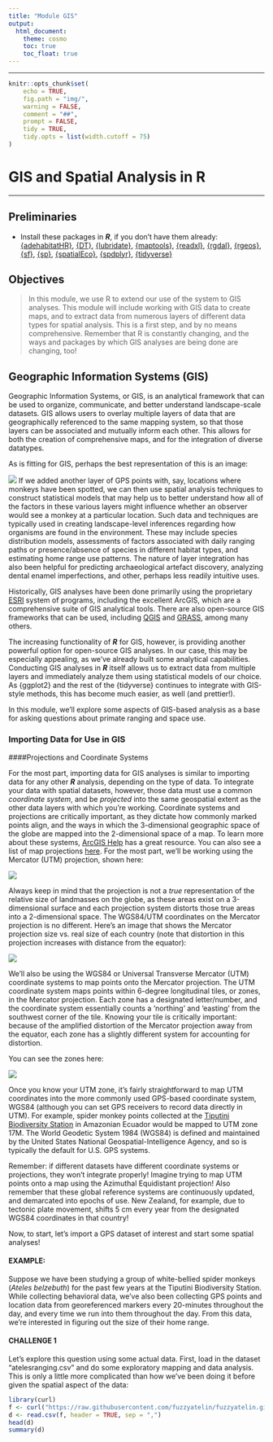```yaml
---
title: "Module GIS"
output:
  html_document:
    theme: cosmo
    toc: true
    toc_float: true
---
```


***

```r
knitr::opts_chunk$set(
	echo = TRUE,
	fig.path = "img/",
	warning = FALSE,
	comment = "##",
	prompt = FALSE,
	tidy = TRUE,
	tidy.opts = list(width.cutoff = 75)
)
```
# GIS and Spatial Analysis in R

***

## Preliminaries
- Install these packages in ***R***, if you don't have them already: [{adehabitatHR}](https://cran.r-project.org/web/packages/adehabitatHR/vignettes/adehabitatHR.pdf), [{DT}](https://rstudio.github.io/DT/), [{lubridate}](https://lubridate.tidyverse.org/),
[{maptools}](https://cran.r-project.org/web/packages/maptools/maptools.pdf), [{readxl}](https://readxl.tidyverse.org/), [{rgdal}](https://crantastic.org/packages/rgdal), [{rgeos}](https://cran.rstudio.com/web/packages/rgeos/rgeos.pdf), [{sf}](https://r-spatial.github.io/sf/articles/sf1.html),
[{sp}](https://cran.r-project.org/web/packages/sp/sp.pdf), [{spatialEco}](https://github.com/jeffreyevans/spatialEco), [{spdplyr}](https://github.com/mdsumner/spdplyr), [{tidyverse}](https://www.tidyverse.org/)

## Objectives
> In this module, we use R to extend our use of the system to GIS analyses. This module will include working with GIS data to create maps, and to extract data from numerous layers of different data types for spatial analysis. This is a first step, and by no means comprehensive. Remember that R is constantly changing, and the ways and packages by which GIS analyses are being done are changing, too!

## Geographic Information Systems (GIS)

Geographic Information Systems, or GIS, is an analytical framework that can be used to organize, communicate, and better understand landscape-scale datasets. GIS allows users to overlay multiple layers of data that are geographically referenced to the same mapping system, so that those layers can be associated and mutually inform each other. This allows for both the creation of comprehensive maps, and for the integration of diverse datatypes. 

As is fitting for GIS, perhaps the best representation of this is an image:

![](img/gisconcept.png)
If we added another layer of GPS points with, say, locations where monkeys have been spotted, we can then use spatial analysis techniques to construct statistical models that may help us to better understand how all of the factors in these various layers might influence whether an observer would see a monkey at a particular location. Such data and techniques are typically used in creating landscape-level inferences regarding how organisms are found in the environment. These may include species distribution models, assessments of factors associated with daily ranging paths or presence/absence of species in different habitat types, and estimating home range use patterns. The nature of layer integration has also been helpful for predicting archaeological artefact discovery, analyzing dental enamel imperfections, and other, perhaps less readily intuitive uses.

Historically, GIS analyses have been done primarily using the proprietary [ESRI](https://www.esri.com/en-us/what-is-gis/overview) system of programs, including the excellent ArcGIS, which are a comprehensive suite of GIS analytical tools. There are also open-source GIS frameworks that can be used, including [QGIS](https://qgis.org/en/site/) and [GRASS](https://grass.osgeo.org/), among many others.

The increasing functionality of ***R*** for GIS, however, is providing another powerful option for open-source GIS analyses. In our case, this may be especially appealing, as we've already built some analytical capabilities. Conducting GIS analyses in ***R*** itself allows us to extract data from multiple layers and immediately analyze them using statistical models of our choice. As {ggplot2} and the rest of the {tidyverse} continues to integrate with GIS-style methods, this has become much easier, as well (and prettier!).

In this module, we'll explore some aspects of GIS-based analysis as a base for asking questions about primate ranging and space use.

### Importing Data for Use in GIS

####Projections and Coordinate Systems

For the most part, importing data for GIS analyses is similar to importing data for any other ***R*** analysis, depending on the type of data. To integrate your data with spatial datasets, however, those data must use a common *coordinate system*, and be *projected* into the same geospatial extent as the other data layers with which you're working. Coordinate systems and projections are critically important, as they dictate how commonly marked points align, and the ways in which the 3-dimensional geographic space of the globe are mapped into the 2-dimensional space of a map. To learn more about these systems, [ArcGIS Help](http://resources.arcgis.com/en/help/main/10.1/index.html#/What_are_map_projections/003r00000001000000/) has a great resource. You can also see a list of map projections [here](https://storymaps.arcgis.com/stories/ea0519db9c184d7e84387924c84b703f). For the most part, we'll be working using the Mercator (UTM) projection, shown here:

![](img/mercatorprog.png)

Always keep in mind that the projection is not a *true* representation of the relative size of landmasses on the globe, as these areas exist on a 3-dimensional surface and each projection system distorts those true areas into a 2-dimensional space. The WGS84/UTM coordinates on the Mercator projection is no different. Here's an image that shows the Mercator projection size vs. real size of each country (note that distortion in this projection increases with distance from the equator):

![](img/utm_animation.gif)

We'll also be using the WGS84 or Universal Transverse Mercator (UTM) coordinate systems to map points onto the Mercator projection. The UTM coordinate system maps points within 6-degree longitudinal tiles, or zones, in the Mercator projection. Each zone has a designated letter/number, and the coordinate system essentially counts a 'northing' and 'easting' from the southwest corner of the tile. Knowing your tile is critically important: because of the amplified distortion of the Mercator projection away from the equator, each zone has a slightly different system for accounting for distortion.

You can see the zones here:

![](img/utm_zones.png)

Once you know your UTM zone, it's fairly straightforward to map UTM coordinates into the more commonly used GPS-based coordinate system, WGS84 (although you can set GPS receivers to record data directly in UTM). For example, spider monkey points collected at the [Tiputini Biodiversity Station](https://www.bu.edu/cecb/tiputini/) in Amazonian Ecuador would be mapped to UTM zone 17M. The World Geodetic System 1984 (WGS84) is defined and maintained by the United States National Geospatial-Intelligence Agency, and so is typically the default for U.S. GPS systems.

Remember: if different datasets have different coordinate systems or projections, they won't integrate properly! Imagine trying to map UTM points onto a map using the Azimuthal Equidistant projection! Also remember that these global reference systems are continuously updated, and demarcated into epochs of use. New Zealand, for example, due to tectonic plate movement, shifts 5 cm every year from the designated WGS84 coordinates in that country!

Now, to start, let's import a GPS dataset of interest and start some spatial analyses!

#### EXAMPLE:

Suppose we have been studying a group of white-bellied spider monkeys (*Ateles belzebuth*) for the past few years at the Tiputini Biodiversity Station. While collecting behavioral data, we've also been collecting GPS points and location data from georeferenced markers every 20-minutes throughout the day, and every time we run into them throughout the day. From this data, we're interested in figuring out the size of their home range.

#### **CHALLENGE 1**

Let's explore this question using some actual data. First, load in the dataset "atelesranging.csv" and do some exploratory mapping and data analysis. This is only a little more complicated than how we've been doing it before given the spatial aspect of the data:

```r
library(curl)
f <- curl("https://raw.githubusercontent.com/fuzzyatelin/fuzzyatelin.github.io/master/AN597_Fall19/atelesranging.csv")
d <- read.csv(f, header = TRUE, sep = ",")
head(d)
summary(d)
```
















